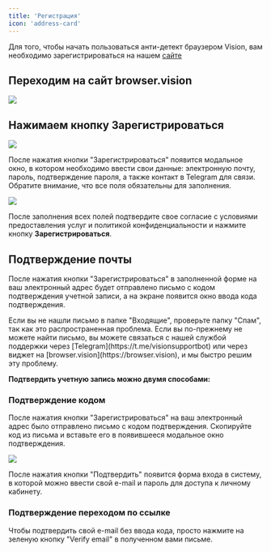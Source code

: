 ```yaml
---
title: 'Регистрация'
icon: 'address-card'
---
```


Для того, чтобы начать пользоваться анти-детект браузером Vision, вам необходимо зарегистрироваться на нашем [сайте](https://browser.vision)

## Переходим на сайт browser.vision

<img src="/images/visionmain.png"/>

## Нажимаем кнопку **Зарегистрироваться**

<img src="/images/signupmodal.png"/>

После нажатия кнопки "Зарегистрироваться" появится модальное окно, в котором необходимо ввести свои данные: электронную почту, пароль, подтверждение пароля, а также контакт в Telegram для связи. Обратите внимание, что все поля обязательны для заполнения.

<img src="/images/signupmodalfull.png"/>

После заполнения всех полей подтвердите свое согласие с условиями предоставления услуг и политикой конфиденциальности и нажмите кнопку **Зарегистрироваться**.

## Подтверждение почты

После нажатия кнопки "Зарегистрироваться" в заполненной форме на ваш электронный адрес будет отправлено письмо с кодом подтверждения учетной записи, а на экране появится окно ввода кода подтверждения.

<Note>
    Если вы не нашли письмо в папке "Входящие", проверьте папку "Спам", так как это распространенная проблема. Если вы по-прежнему не можете найти письмо, вы можете связаться с нашей службой поддержки через [Telegram](https://t.me/visionsupportbot) или через виджет на [browser.vision](https://browser.vision), и мы быстро решим эту проблему.
</Note>

**Подтвердить учетную запись можно двумя способами:**

### Подтверждение кодом

После нажатия кнопки "Зарегистрироваться" на ваш электронный адрес было отправлено письмо с кодом подтверждения. Скопируйте код из письма и вставьте его в появившееся модальное окно подтверждения.

<img src="/images/codemodalfull.png"/>

После нажатия кнопки "Подтвердить" появится форма входа в систему, в которой можно ввести свой e-mail и пароль для доступа к личному кабинету.

### Подтверждение переходом по ссылке

Чтобы подтвердить свой e-mail без ввода кода, просто нажмите на зеленую кнопку "Verify email" в полученном вами письме.







